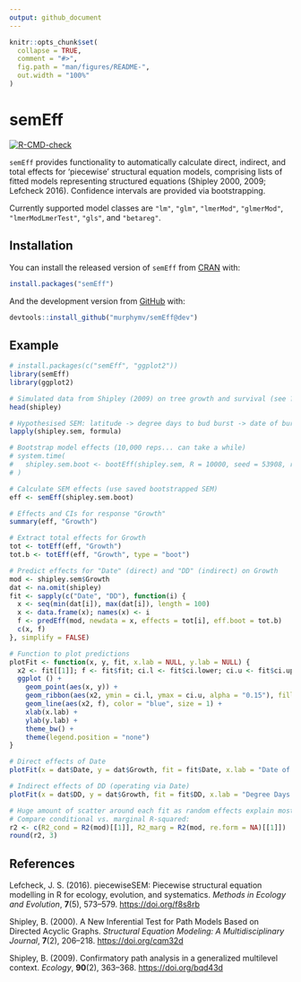 ```yaml
---
output: github_document
---
```


<!-- README.md is generated from README.Rmd. Please edit that file -->

```r
knitr::opts_chunk$set(
  collapse = TRUE,
  comment = "#>",
  fig.path = "man/figures/README-",
  out.width = "100%"
)
```

# semEff

<!-- badges: start -->

<!-- [![Travis build status](https://travis-ci.com/murphymv/semEff.svg?branch=main)](https://travis-ci.com/murphymv/semEff) -->

[![R-CMD-check](https://github.com/murphymv/semEff/workflows/R-CMD-check/badge.svg)](https://github.com/murphymv/semEff/actions)

<!-- badges: end -->

`semEff` provides functionality to automatically calculate direct, indirect, and total effects for 'piecewise' structural equation models, comprising lists of fitted models representing structured equations (Shipley 2000, 2009; Lefcheck 2016). Confidence intervals are provided via bootstrapping.

Currently supported model classes are `"lm"`, `"glm"`, `"lmerMod"`, `"glmerMod"`, `"lmerModLmerTest"`, `"gls"`, and `"betareg"`.

## Installation

You can install the released version of `semEff` from [CRAN](https://CRAN.R-project.org) with:

``` r
install.packages("semEff")
```

And the development version from [GitHub](https://github.com/) with:

``` r
devtools::install_github("murphymv/semEff@dev")
```

## Example

```r
# install.packages(c("semEff", "ggplot2"))
library(semEff)
library(ggplot2)

# Simulated data from Shipley (2009) on tree growth and survival (see ?Shipley)
head(shipley)

# Hypothesised SEM: latitude -> degree days to bud burst -> date of burst -> growth -> survival
lapply(shipley.sem, formula)

# Bootstrap model effects (10,000 reps... can take a while)
# system.time(
#   shipley.sem.boot <- bootEff(shipley.sem, R = 10000, seed = 53908, ran.eff = "site")
# )

# Calculate SEM effects (use saved bootstrapped SEM)
eff <- semEff(shipley.sem.boot)

# Effects and CIs for response "Growth"
summary(eff, "Growth")

# Extract total effects for Growth
tot <- totEff(eff, "Growth")
tot.b <- totEff(eff, "Growth", type = "boot")

# Predict effects for "Date" (direct) and "DD" (indirect) on Growth
mod <- shipley.sem$Growth
dat <- na.omit(shipley)
fit <- sapply(c("Date", "DD"), function(i) {
  x <- seq(min(dat[i]), max(dat[i]), length = 100)
  x <- data.frame(x); names(x) <- i
  f <- predEff(mod, newdata = x, effects = tot[i], eff.boot = tot.b)
  c(x, f)
}, simplify = FALSE)

# Function to plot predictions
plotFit <- function(x, y, fit, x.lab = NULL, y.lab = NULL) {
  x2 <- fit[[1]]; f <- fit$fit; ci.l <- fit$ci.lower; ci.u <- fit$ci.upper
  ggplot () + 
    geom_point(aes(x, y)) +
    geom_ribbon(aes(x2, ymin = ci.l, ymax = ci.u, alpha = "0.15"), fill = "blue") +
    geom_line(aes(x2, f), color = "blue", size = 1) +
    xlab(x.lab) + 
    ylab(y.lab) +
    theme_bw() + 
    theme(legend.position = "none")
}

# Direct effects of Date
plotFit(x = dat$Date, y = dat$Growth, fit = fit$Date, x.lab = "Date of Bud Burst", y.lab = "Stem Growth")

# Indirect effects of DD (operating via Date)
plotFit(x = dat$DD, y = dat$Growth, fit = fit$DD, x.lab = "Degree Days to Bud Burst", y.lab = "Stem Growth")

# Huge amount of scatter around each fit as random effects explain most variation in stem growth! 
# Compare conditional vs. marginal R-squared:
r2 <- c(R2_cond = R2(mod)[[1]], R2_marg = R2(mod, re.form = NA)[[1]])
round(r2, 3)
```

## References

Lefcheck, J. S. (2016). piecewiseSEM: Piecewise structural equation modelling in R for ecology, evolution, and systematics. *Methods in Ecology and Evolution*, **7**(5), 573–579. <https://doi.org/f8s8rb>

Shipley, B. (2000). A New Inferential Test for Path Models Based on Directed Acyclic Graphs. *Structural Equation Modeling: A Multidisciplinary Journal*, **7**(2), 206–218. <https://doi.org/cqm32d>

Shipley, B. (2009). Confirmatory path analysis in a generalized multilevel context. *Ecology*, **90**(2), 363–368. <https://doi.org/bqd43d>
